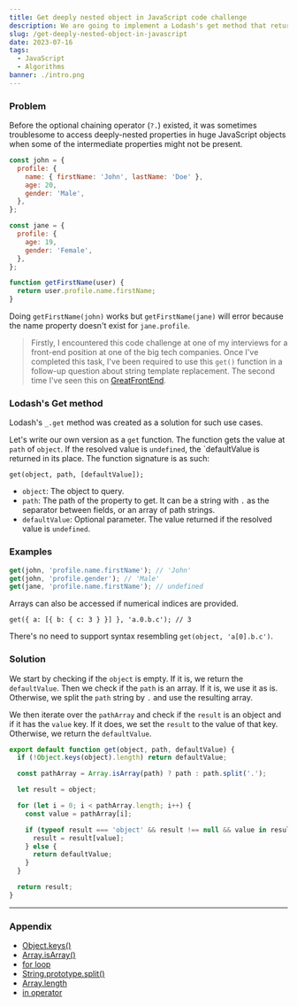 ```yaml
---
title: Get deeply nested object in JavaScript code challenge
description: We are going to implement a Lodash's get method that returns the value at path of object.
slug: /get-deeply-nested-object-in-javascript
date: 2023-07-16
tags:
  - JavaScript
  - Algorithms
banner: ./intro.png
---
```


### Problem

Before the optional chaining operator (`?.`) existed, it was sometimes troublesome to access deeply-nested properties in huge JavaScript objects when some of the intermediate properties might not be present.

```js
const john = {
  profile: {
    name: { firstName: 'John', lastName: 'Doe' },
    age: 20,
    gender: 'Male',
  },
};

const jane = {
  profile: {
    age: 19,
    gender: 'Female',
  },
};

function getFirstName(user) {
  return user.profile.name.firstName;
}
```

Doing `getFirstName(john)` works but `getFirstName(jane)` will error because the name property doesn't exist for `jane.profile`.

> Firstly, I encountered this code challenge at one of my interviews for a front-end position at one of the big tech companies. Once I've completed this task, I've been required to use this `get()` function in a follow-up question about string template replacement. The second time I've seen this on [GreatFrontEnd](https://www.greatfrontend.com/?fpr=edvins).

### Lodash's Get method

Lodash's `_.get` method was created as a solution for such use cases.

Let's write our own version as a `get` function. The function gets the value at `path` of `object`. If the resolved value is `undefined`, the `defaultValue is returned in its place. The function signature is as such:

`get(object, path, [defaultValue]);`

- `object`: The object to query.
- `path`: The path of the property to get. It can be a string with `.` as the separator between fields, or an array of path strings.
- `defaultValue`: Optional parameter. The value returned if the resolved value is `undefined`.

### Examples

```js
get(john, 'profile.name.firstName'); // 'John'
get(john, 'profile.gender'); // 'Male'
get(jane, 'profile.name.firstName'); // undefined
```

Arrays can also be accessed if numerical indices are provided.

`get({ a: [{ b: { c: 3 } }] }, 'a.0.b.c'); // 3`

There's no need to support syntax resembling `get(object, 'a[0].b.c')`.

### Solution

We start by checking if the `object` is empty. If it is, we return the `defaultValue`. Then we check if the `path` is an array. If it is, we use it as is. Otherwise, we split the `path` string by `.` and use the resulting array.

We then iterate over the `pathArray` and check if the `result` is an object and if it has the `value` key. If it does, we set the `result` to the value of that key. Otherwise, we return the `defaultValue`.

```js
export default function get(object, path, defaultValue) {
  if (!Object.keys(object).length) return defaultValue;

  const pathArray = Array.isArray(path) ? path : path.split('.');

  let result = object;

  for (let i = 0; i < pathArray.length; i++) {
    const value = pathArray[i];

    if (typeof result === 'object' && result !== null && value in result) {
      result = result[value];
    } else {
      return defaultValue;
    }
  }

  return result;
}
```

---

### Appendix

- [Object.keys()](https://developer.mozilla.org/en-US/docs/Web/JavaScript/Reference/Global_Objects/Object/keys)
- [Array.isArray()](https://developer.mozilla.org/en-US/docs/Web/JavaScript/Reference/Global_Objects/Array/isArray)
- [for loop](https://developer.mozilla.org/en-US/docs/Web/JavaScript/Reference/Statements/for)
- [String.prototype.split()](https://developer.mozilla.org/en-US/docs/Web/JavaScript/Reference/Global_Objects/String/split)
- [Array.length](https://developer.mozilla.org/en-US/docs/Web/JavaScript/Reference/Global_Objects/Array/length)
- [in operator](https://developer.mozilla.org/en-US/docs/Web/JavaScript/Reference/Operators/in)
